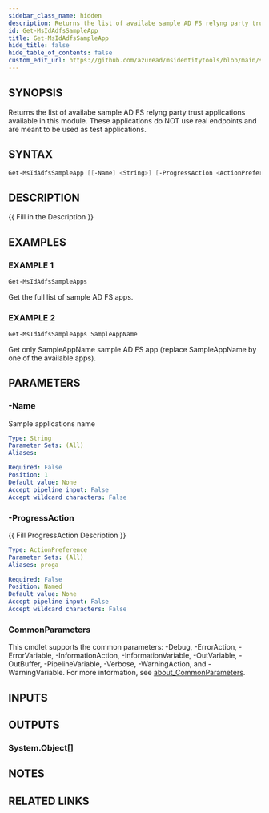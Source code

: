 ```yaml
---
sidebar_class_name: hidden
description: Returns the list of availabe sample AD FS relyng party trust applications available in this module.
id: Get-MsIdAdfsSampleApp
title: Get-MsIdAdfsSampleApp
hide_title: false
hide_table_of_contents: false
custom_edit_url: https://github.com/azuread/msidentitytools/blob/main/src/Get-MsIdAdfsSampleApp.ps1
---
```


## SYNOPSIS

Returns the list of availabe sample AD FS relyng party trust applications available in this module.
These applications do NOT use real endpoints and are meant to be used as test applications.

## SYNTAX

```powershell
Get-MsIdAdfsSampleApp [[-Name] <String>] [-ProgressAction <ActionPreference>] [<CommonParameters>]
```

## DESCRIPTION

\{\{ Fill in the Description \}\}

## EXAMPLES

### EXAMPLE 1

```powershell
Get-MsIdAdfsSampleApps
```

Get the full list of sample AD FS apps.

### EXAMPLE 2

```powershell
Get-MsIdAdfsSampleApps SampleAppName
```

Get only SampleAppName sample AD FS app (replace SampleAppName by one of the available apps).

## PARAMETERS

### -Name

Sample applications name

```yaml
Type: String
Parameter Sets: (All)
Aliases:

Required: False
Position: 1
Default value: None
Accept pipeline input: False
Accept wildcard characters: False
```

### -ProgressAction

\{\{ Fill ProgressAction Description \}\}

```yaml
Type: ActionPreference
Parameter Sets: (All)
Aliases: proga

Required: False
Position: Named
Default value: None
Accept pipeline input: False
Accept wildcard characters: False
```

### CommonParameters

This cmdlet supports the common parameters: -Debug, -ErrorAction, -ErrorVariable, -InformationAction, -InformationVariable, -OutVariable, -OutBuffer, -PipelineVariable, -Verbose, -WarningAction, and -WarningVariable. For more information, see [about_CommonParameters](http://go.microsoft.com/fwlink/?LinkID=113216).

## INPUTS

## OUTPUTS

### System.Object[]

## NOTES

## RELATED LINKS
